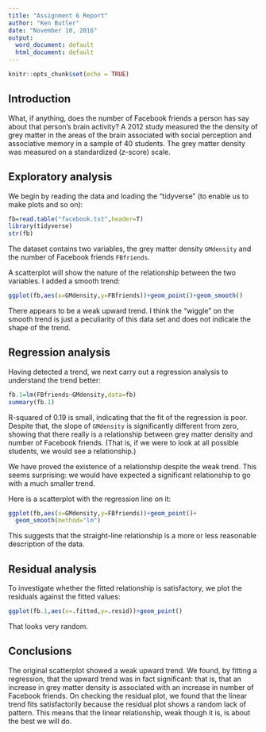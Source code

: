 ```yaml
---
title: "Assignment 6 Report"
author: "Ken Butler"
date: "November 10, 2016"
output:
  word_document: default
  html_document: default
---
```


```r
knitr::opts_chunk$set(echo = TRUE)
```

Introduction
------------

What, if anything, does the number of Facebook friends a person has say about that person's brain activity? A 2012 study measured the the density of grey matter in
the areas of the brain associated with social perception and
associative memory in a sample of 40 students. The grey matter density was measured on a standardized ($z$-score) scale.

Exploratory analysis
--------------------

We begin by reading the data and loading the "tidyverse" (to enable us to make plots and so on):

```r
fb=read.table("facebook.txt",header=T)
library(tidyverse)
str(fb)
```

The dataset contains two variables, the grey matter density `GMdensity` and the number of Facebook friends `FBfriends`.

A scatterplot will show the nature of the relationship between the two variables. I added a smooth trend:

```r
ggplot(fb,aes(x=GMdensity,y=FBfriends))+geom_point()+geom_smooth()
```

There appears to be a weak upward trend. I think the "wiggle" on the smooth trend is just a peculiarity of this data set and does not indicate the shape of the trend.

Regression analysis
-------------------

Having detected a trend, we next carry out a regression analysis to understand the trend better:
 
```r
fb.1=lm(FBfriends~GMdensity,data=fb)
summary(fb.1)
```

R-squared of 0.19 is small, indicating that the fit of the regression is poor. Despite that, the slope of `GMdensity` is significantly different from zero, showing that there really is a relationship between grey matter density and number of Facebook friends. (That is, if we were to look at all possible students, we would see a relationship.)

We have proved the existence of a relationship despite the weak trend. This seems surprising: we would have expected a significant relationship to go with a much smaller trend.

Here is a scatterplot with the regression line on it:

```r
ggplot(fb,aes(x=GMdensity,y=FBfriends))+geom_point()+
  geom_smooth(method="lm")
```

This suggests that the straight-line relationship is a more or less reasonable description of the data.

Residual analysis
-----------------

To investigate whether the fitted relationship is satisfactory, we plot the residuals against the fitted values:

```r
ggplot(fb.1,aes(x=.fitted,y=.resid))+geom_point()
```

That looks very random.

Conclusions
-----------

The original scatterplot showed a weak upward trend. We found, by fitting a regression, that the upward trend was in fact significant: that is, that an increase in grey matter density is associated with an increase in number of Facebook friends. On checking the residual plot, we found that the linear trend fits satisfactorily because the residual plot shows a random lack of pattern. This means that the linear relationship, weak though it is, is about the best we will do.

